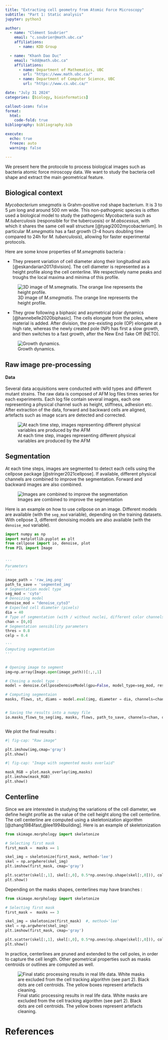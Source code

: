 ```yaml
---
title: "Extracting cell geometry from Atomic Force Microscopy"
subtitle: "Part 1: Static analysis"
jupyter: python3

author:
  - name: "Clément Soubrier" 
    email: "c.soubrier@math.ubc.ca"
    affiliations:
      - name: KDD Group

  - name: "Khanh Dao Duc" 
    email: "kdd@math.ubc.ca"
    affiliations:
      - name: Department of Mathematics, UBC
        url: "https://www.math.ubc.ca/"
      - name: Department of Computer Science, UBC
        url: "https://www.cs.ubc.ca/"

date: "July 31 2024"
categories: [biology, bioinformatics]    

callout-icon: false
format:
  html:
    code-fold: true
bibliography: bibliography.bib

execute:
  echo: true
  freeze: auto
  warning: false

---
```





We present here the protocole to process biological images such as bacteria atomic force miroscopy data. We want to study the bacteria cell shape and extract the main geometrical feature.

## Biological context
*Mycobacterium smegmatis* is Grahm-positive rod shape bacterium. It is 3 to 5 $\mu m$ long and around 500 $nm$ wide. This non-pathogenic species is otften used a biological model to study the pathogenic Mycobacteria such as *M.tuberculosis* (responsible for the tubercuosis) or *M.abscessus*, with which it shares the same cell wall structure [@tyagi2002mycobacterium]. In particular *M.smegmatis* has a fast growth (3-4 hours doubling time compared to 24h for *M. tuberculosis*), allowing for faster experimental protocols. 


Here are some know properties of *M.smegmatis* bacteria :

* They present variation of cell diameter along their longitudinal axis [@eskandarian2017division]. The cell diameter is represented as a height profile along the cell centerline. We respectively name peaks and troughs the local maxima and minima of this profile.

![3D image of *M.smegmatis*. The orange line represents the height profile.](3D_cell.png)

* They grow following a biphasic and asymetrical polar dynamics [@hannebelle2020biphasic]. The cells elongate from the poles, where material is added. After division, the pre-existing pole (OP) elongate at a high rate, whereas the newly created pole (NP) has first a slow growth, and then switches to a fast growth, after the New End Take Off (NETO).

![Growth dynamics.](Neto.svg)






## Raw image pre-processing
#### Data

Several data acquisitions were conducted with wild types and different mutant strains. The raw data is composed of AFM log files times series for each experiments. Each log file contain several images, each one representing a physical channel such as height, stiffness, adhesion etc. After extraction of the data, forward and backward cells are aligned, artefacts such as image scars are detected and corrected.

![At each time step, images representing different physical variables are produced by the AFM](Figure_1_quarto.png)

## Segmentation
At each time steps, images are segmented to detect each cells using the cellpose package [@stringer2021cellpose]. If available, different physical channels are combined to improve the segmentation. Forward and backward images are also combined.

![Images are combined to improve the segmentation](Figure_2_quarto.png)

Here is an example on how to use cellpose on an image. Different models are available (with the `seg_mod` variable), depending on the training datasets. With cellpose 3, different denoising models are also available (with the `denoise_mod` variable). 

```python

import numpy as np
import matplotlib.pyplot as plt
from cellpose import io, denoise, plot
from PIL import Image


'''
Parameters
'''

image_path = 'raw_img.png'
path_to_save = 'segmented_img'
# Segmentation model type
seg_mod = 'cyto'   
# Denoizing model
denoise_mod = "denoise_cyto3"  
# Expected cell diameter (pixels)
dia = 40
# Type of segmentation (with / without nuclei, different color channels or not)
chan = [0,0] 
# Segmentation sensibility parameters
thres = 0.8
celp = 0.4

'''
Computing segmentation
'''


# Opening image to segment
img=np.array(Image.open(image_path))[:,:,1]

# Chosing a model type :
model = denoise.CellposeDenoiseModel(gpu=False, model_type=seg_mod, restore_type=denoise_mod)

# Computing segmentaion
masks, flows, st, diams = model.eval(img, diameter = dia, channels=chan, flow_threshold = thres, cellprob_threshold=celp)


# Saving the results into a numpy file
io.masks_flows_to_seg(img, masks, flows, path_to_save, channels=chan, diams=diams)



```

We plot the final results :

```python
#| fig-cap: "Raw image"

plt.imshow(img,cmap='gray')
plt.show()

```

```python

#| fig-cap: "Image with segmented masks overlaid"

mask_RGB = plot.mask_overlay(img,masks)
plt.imshow(mask_RGB)
plt.show()

```

## Centerline
Since we are interested in studying the variations of the cell diameter, we define height profile as the value of the cell height along the cell centerline. The cell centerline are computed using a skeletonization algorithm [@zhang1984fast,@lee1994building]. Here is an example of skeletonization 

```python
from skimage.morphology import skeletonize

# Selecting first mask
first_mask =  masks == 1

skel_img = skeletonize(first_mask, method='lee')  
skel = np.argwhere(skel_img)
plt.imshow(first_mask, cmap='gray')

plt.scatter(skel[:,1], skel[:,0], 0.5*np.ones(np.shape(skel[:,0])), color='r', marker='.')
plt.show()
```

Depending on the masks shapes, centerlines may have branches :

```python
from skimage.morphology import skeletonize

# Selecting first mask
first_mask =  masks == 3

skel_img = skeletonize(first_mask)  #, method='lee'
skel = np.argwhere(skel_img)
plt.imshow(first_mask, cmap='gray')

plt.scatter(skel[:,1], skel[:,0], 0.5*np.ones(np.shape(skel[:,0])), color='r', marker='.')
plt.show()
```

In practice, centerlines are pruned and extended to the cell poles, in order to capture the cell length. Other geometrical properties such as masks centroids or outlines are computed as well.

![Final static processing results in real life data. White masks are excluded from the cell tracking algorithm (see part 2). Black dots are cell centroids. The yellow boxes represent artefacts cleaning.](Figure_3_quarto.png)

# References
